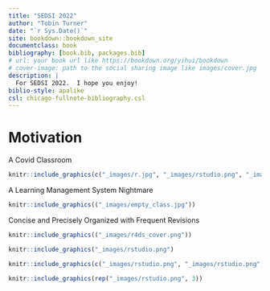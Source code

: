```yaml
--- 
title: "SEDSI 2022"
author: "Tobin Turner"
date: "`r Sys.Date()`"
site: bookdown::bookdown_site
documentclass: book
bibliography: [book.bib, packages.bib]
# url: your book url like https://bookdown.org/yihui/bookdown
# cover-image: path to the social sharing image like images/cover.jpg
description: |
  For SEDSI 2022.  I hope you enjoy!
biblio-style: apalike
csl: chicago-fullnote-bibliography.csl
---
```


# Motivation

A Covid Classroom

```r
knitr::include_graphics(c("_images/r.jpg", "_images/rstudio.png", "_images/bookdown.png", "_images/github.png", "_images/netlify.png" ))
```




A Learning Management System Nightmare

```r
knitr::include_graphics(("_images/empty_class.jpg"))
```


Concise and Precisely Organized with Frequent Revisions

```r
knitr::include_graphics(("_images/r4ds_cover.png"))
```


```r
knitr::include_graphics("_images/rstudio.png")
```

```r
knitr::include_graphics(c("_images/rstudio.png", "_images/rstudio.png", "_images/rstudio.png"))
```

```r
knitr::include_graphics(rep("_images/rstudio.png", 3))
```

